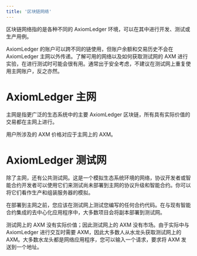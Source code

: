 ```yaml
---
title: '区块链网络'
---
```


区块链网络指的是各种不同的 AxiomLedger 环境，可以在其中进行开发、测试或生产用例。

AxiomLedger 的账户可以跨不同的链使用，但账户余额和交易历史不会在 AxiomLedger 主网以外传递。了解可用的网络以及如何获取测试网的 AXM 进行实验，在进行测试时可能会很有用。通常出于安全考虑，不建议在测试网上重复使用主网账户，反之亦然。

# AxiomLedger 主网

主网是指更广泛的生态系统中的主要 AxiomLedger 区块链，所有具有实际价值的交易都在主网上进行。

用户所涉及的 AXM 价格对应于主网上的 AXM。

# AxiomLedger 测试网

除了主网，还有公共测试网。这是一个模拟生态系统环境的网络，协议开发者或智能合约开发者可以使用它们来测试尚未部署到主网的协议升级和智能合约。你可以将它们看作生产和组装服务器的模拟。

在部署到主网之前，您应该在测试网上测试您编写的任何合约代码。在与现有智能合约集成的去中心化应用程序中，大多数项目会将副本部署到测试网。

测试网上的 AXM 没有实际价值；因此测试网上的 AXM 没有市场。由于实际中与 AxiomLedger 进行交互时需要 AXM，因此大多数人从水龙头获取测试网上的 AXM。大多数水龙头都是网络应用程序，您可以输入一个请求，要求将 AXM 发送到一个地址。
